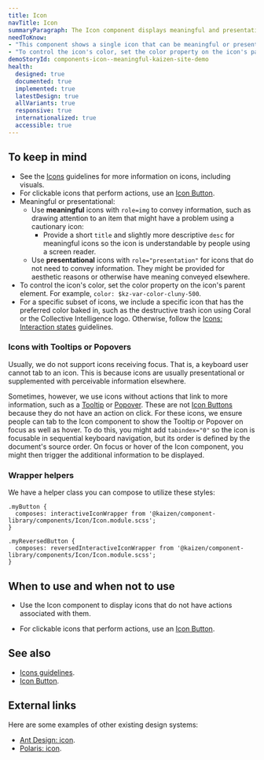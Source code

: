 ```yaml
---
title: Icon
navTitle: Icon
summaryParagraph: The Icon component displays meaningful and presentational icons.
needToKnow:
- "This component shows a single icon that can be meaningful or presentational."
- "To control the icon's color, set the color property on the icon's parent element."
demoStoryId: components-icon--meaningful-kaizen-site-demo
health:
  designed: true
  documented: true
  implemented: true
  latestDesign: true
  allVariants: true
  responsive: true
  internationalized: true
  accessible: true
---
```



## To keep in mind

*   See the [Icons](/guidelines/icons) guidelines for more information on icons, including visuals.
*   For clickable icons that perform actions, use an [Icon Button](/components/icon-button).
*   Meaningful or presentational:
    *   Use **meaningful** icons with `role=img` to convey information, such as drawing attention to an item that might have a problem using a cautionary icon:
        *   Provide a short `title` and slightly more descriptive `desc` for meaningful icons so the icon is understandable by people using a screen reader.
    *   Use **presentational** icons with `role="presentation"` for icons that do not need to convey information. They might be provided for aesthetic reasons or otherwise have meaning conveyed elsewhere.
*   To control the icon's color, set the color property on the icon's parent element. For example, `color: $kz-var-color-cluny-500`.
*   For a specific subset of icons, we include a specific icon that has the preferred color baked in, such as the destructive trash icon using Coral or the Collective Intelligence logo. Otherwise, follow the [Icons: Interaction states](https://cultureamp.design/guidelines/icons/#interaction-states) guidelines.

### Icons with Tooltips or Popovers

Usually, we do not support icons receiving focus. That is, a keyboard user cannot tab to an icon. This is because icons are usually presentational or supplemented with perceivable information elsewhere.

Sometimes, however, we use icons without actions that link to more information, such as a [Tooltip](/components/tooltip) or [Popover](/components/popover). These are not [Icon Buttons](/components/icon-button) because they do not have an action on click. For these icons, we ensure people can tab to the Icon component to show the Tooltip or Popover on focus as well as hover. To do this, you might add `tabindex="0"` so the icon is focusable in sequential keyboard navigation, but its order is defined by the document's source order. On focus or hover of the Icon component, you might then trigger the additional information to be displayed.

### Wrapper helpers

We have a helper class you can compose to utilize these styles:

```
.myButton {
  composes: interactiveIconWrapper from '@kaizen/component-library/components/Icon/Icon.module.scss';
}

.myReversedButton {
  composes: reversedInteractiveIconWrapper from '@kaizen/component-library/components/Icon/Icon.module.scss';
}
```

## When to use and when not to use

<WhenToUseAndWhenNotToUse>
<WhenToUse>

- Use the Icon component to display icons that do not have actions associated with them.

</WhenToUse>
<WhenNotToUse>

- For clickable icons that perform actions, use an [Icon Button](/components/icon-button).

</WhenNotToUse>
</WhenToUseAndWhenNotToUse>

## See also

*   [Icons guidelines](/guidelines/icons/).
*   [Icon Button](/components/icon-button/).

## External links

Here are some examples of other existing design systems:

- [Ant Design: icon](https://ant.design/components/icon/#API).
- [Polaris: icon](https://polaris.shopify.com/components/images-and-icons/icon#navigation).

